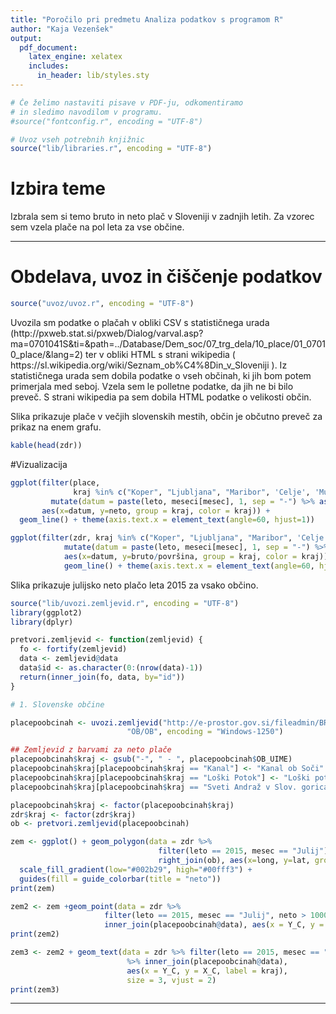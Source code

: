 ```yaml
---
title: "Poročilo pri predmetu Analiza podatkov s programom R"
author: "Kaja Vezenšek"
output:
  pdf_document:
    latex_engine: xelatex
    includes:
      in_header: lib/styles.sty
---
```


```r
# Če želimo nastaviti pisave v PDF-ju, odkomentiramo
# in sledimo navodilom v programu.
#source("fontconfig.r", encoding = "UTF-8")

# Uvoz vseh potrebnih knjižnic
source("lib/libraries.r", encoding = "UTF-8")
```

# Izbira teme

Izbrala sem si temo bruto in neto plač v Sloveniji v zadnjih letih. Za vzorec sem vzela plače na pol leta za vse občine.

***

# Obdelava, uvoz in čiščenje podatkov

```r
source("uvoz/uvoz.r", encoding = "UTF-8")
```

Uvozila sm podatke o plačah v obliki CSV s statističnega urada (http://pxweb.stat.si/pxweb/Dialog/varval.asp?ma=0701041S&ti=&path=../Database/Dem_soc/07_trg_dela/10_place/01_07010_place/&lang=2) ter v obliki HTML
s strani wikipedia ( https://sl.wikipedia.org/wiki/Seznam_ob%C4%8Din_v_Sloveniji ).
Iz statističnega urada sem dobila podatke o vseh občinah, ki jih bom potem primerjala med seboj. Vzela sem le polletne podatke, da jih ne bi bilo preveč.
S strani wikipedia pa sem dobila HTML podatke o velikosti občin. 


Slika \ref{fig:graf} prikazuje plače v večjih slovenskih mestih, občin je občutno preveč za prikaz na enem grafu.

```r
kable(head(zdr))
```

#Vizualizacija

```r

ggplot(filter(place,
              kraj %in% c("Koper", "Ljubljana", "Maribor", 'Celje', 'Murska Sobota', 'Nova Gorica', 'Kranj', 'Novo Mesto')) %>%
         mutate(datum = paste(leto, meseci[mesec], 1, sep = "-") %>% as.Date()),
       aes(x=datum, y=neto, group = kraj, color = kraj)) +
  geom_line() + theme(axis.text.x = element_text(angle=60, hjust=1))

```

```r

ggplot(filter(zdr, kraj %in% c("Koper", "Ljubljana", "Maribor", 'Celje', 'Murska Sobota', 'Nova Gorica', 'Kranj', 'Novo Mesto')) %>%
            mutate(datum = paste(leto, meseci[mesec], 1, sep = "-") %>% as.Date()),
            aes(x=datum, y=bruto/površina, group = kraj, color = kraj)) +
            geom_line() + theme(axis.text.x = element_text(angle=60, hjust=1))

```

Slika \ref{fig:zemljevid} prikazuje julijsko neto plačo leta 2015 za vsako občino.

```r
source("lib/uvozi.zemljevid.r", encoding = "UTF-8")
library(ggplot2)
library(dplyr)

pretvori.zemljevid <- function(zemljevid) {
  fo <- fortify(zemljevid)
  data <- zemljevid@data
  data$id <- as.character(0:(nrow(data)-1))
  return(inner_join(fo, data, by="id"))
}

# 1. Slovenske občine

placepoobcinah <- uvozi.zemljevid("http://e-prostor.gov.si/fileadmin/BREZPLACNI_POD/RPE/OB.zip",
                          "OB/OB", encoding = "Windows-1250")

## Zemljevid z barvami za neto plače
placepoobcinah$kraj <- gsub("-", " - ", placepoobcinah$OB_UIME)
placepoobcinah$kraj[placepoobcinah$kraj == "Kanal"] <- "Kanal ob Soči"
placepoobcinah$kraj[placepoobcinah$kraj == "Loški Potok"] <- "Loški potok"
placepoobcinah$kraj[placepoobcinah$kraj == "Sveti Andraž v Slov. goricah"] <- "Sveti Andraž v Slovenskih goricah"

placepoobcinah$kraj <- factor(placepoobcinah$kraj)
zdr$kraj <- factor(zdr$kraj)
ob <- pretvori.zemljevid(placepoobcinah)

zem <- ggplot() + geom_polygon(data = zdr %>%
                                 filter(leto == 2015, mesec == "Julij") %>%
                                 right_join(ob), aes(x=long, y=lat, group=group, fill=neto), color = "grey") +
  scale_fill_gradient(low="#002b29", high="#00fff3") +
  guides(fill = guide_colorbar(title = "neto"))
print(zem)

```

```r
zem2 <- zem +geom_point(data = zdr %>%
                     filter(leto == 2015, mesec == "Julij", neto > 1000) %>%
                     inner_join(placepoobcinah@data), aes(x = Y_C, y = X_C))
print(zem2)
```

```r
zem3 <- zem2 + geom_text(data = zdr %>% filter(leto == 2015, mesec == "Julij", neto > 1000)
                          %>% inner_join(placepoobcinah@data),
                          aes(x = Y_C, y = X_C, label = kraj),
                          size = 3, vjust = 2)
print(zem3)

```

***